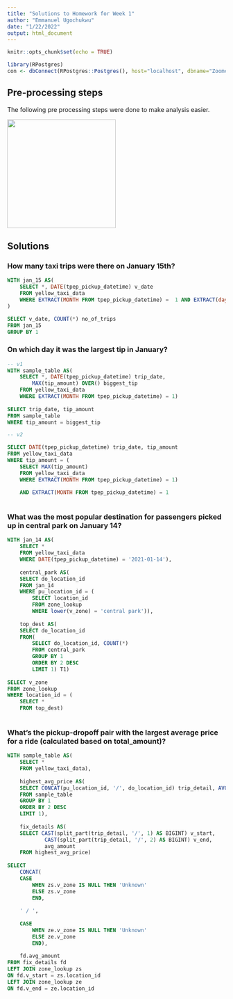 ```yaml
---
title: "Solutions to Homework for Week 1"
author: "Emmanuel Ugochukwu"
date: "1/22/2022"
output: html_document
---
```


```r
knitr::opts_chunk$set(echo = TRUE)
```

```r
library(RPostgres)
con <- dbConnect(RPostgres::Postgres(), host="localhost", dbname="Zoomcamp", password = "haanuel", user = "postgres")
```

## Pre-processing steps

The following pre processing steps were done to make analysis easier.

![](C:/Users/Admin/AppData/Local/RStudio/tmp/paste-22F3FF16.png){width="250"}

## Solutions

### How many taxi trips were there on January 15th?

```sql
	
WITH jan_15 AS(
	SELECT *, DATE(tpep_pickup_datetime) v_date
	FROM yellow_taxi_data
	WHERE EXTRACT(MONTH FROM tpep_pickup_datetime) =  1 AND EXTRACT(day FROM tpep_pickup_datetime) = 15
)

SELECT v_date, COUNT(*) no_of_trips
FROM jan_15
GROUP BY 1

```

### On which day it was the largest tip in January?

```sql

-- v1
WITH sample_table AS(
	SELECT *, DATE(tpep_pickup_datetime) trip_date,
		MAX(tip_amount) OVER() biggest_tip
	FROM yellow_taxi_data
	WHERE EXTRACT(MONTH FROM tpep_pickup_datetime) = 1)
	
SELECT trip_date, tip_amount
FROM sample_table
WHERE tip_amount = biggest_tip

```

```sql

-- v2

SELECT DATE(tpep_pickup_datetime) trip_date, tip_amount
FROM yellow_taxi_data
WHERE tip_amount = (
	SELECT MAX(tip_amount)
	FROM yellow_taxi_data
	WHERE EXTRACT(MONTH FROM tpep_pickup_datetime) = 1)
	
	AND EXTRACT(MONTH FROM tpep_pickup_datetime) = 1
	
```

### What was the most popular destination for passengers picked up in central park on January 14?

```sql

WITH jan_14 AS(
	SELECT *
	FROM yellow_taxi_data
	WHERE DATE(tpep_pickup_datetime) = '2021-01-14'),
	
	central_park AS(
	SELECT do_location_id
	FROM jan_14
	WHERE pu_location_id = (
		SELECT location_id
		FROM zone_lookup
		WHERE lower(v_zone) = 'central park')),
		
	top_dest AS(
	SELECT do_location_id
	FROM(
		SELECT do_location_id, COUNT(*)
		FROM central_park
		GROUP BY 1
		ORDER BY 2 DESC
		LIMIT 1) T1)
		
SELECT v_zone
FROM zone_lookup
WHERE location_id = (
	SELECT *
	FROM top_dest)
	
```

### What's the pickup-dropoff pair with the largest average price for a ride (calculated based on total_amount)?

```sql

WITH sample_table AS(
	SELECT *
	FROM yellow_taxi_data),
	
	highest_avg_price AS(
	SELECT CONCAT(pu_location_id, '/', do_location_id) trip_detail, AVG(total_amount) avg_amount
	FROM sample_table
	GROUP BY 1
	ORDER BY 2 DESC
	LIMIT 1),
	
	fix_details AS(
	SELECT CAST(split_part(trip_detail, '/', 1) AS BIGINT) v_start,
			CAST(split_part(trip_detail, '/', 2) AS BIGINT) v_end,
			avg_amount
	FROM highest_avg_price)
		
SELECT
	CONCAT(
	CASE
		WHEN zs.v_zone IS NULL THEN 'Unknown'
		ELSE zs.v_zone
		END,
		
	' / ',
		
	CASE
		WHEN ze.v_zone IS NULL THEN 'Unknown'
		ELSE ze.v_zone
		END),
		
	fd.avg_amount
FROM fix_details fd
LEFT JOIN zone_lookup zs
ON fd.v_start = zs.location_id
LEFT JOIN zone_lookup ze
ON fd.v_end = ze.location_id
	
```
